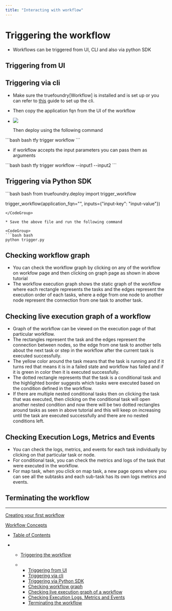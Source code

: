 ```yaml
---
title: "Interacting with workflow"
---
```


# Triggering the workflow

* Workflows can be triggered from UI, CLI and also via python SDK

## Triggering from UI

## Triggering via cli

* Make sure the truefoundry\[Workflow] is installed and is set up or you can refer to [this](https://docs.truefoundry.com/docs/setup) guide to set up the cli.

* Then copy the application fqn from the UI of the workflow

* ![](/images/docs/94139916b440e1dad24ac4b7be5c9e62e106f2067a2d330d5776c52abcba0c0b-image.png)

  Then deploy using the following command

<CodeGroup>
  ```bash bash
  tfy trigger workflow <application-fqn>
  ```
</CodeGroup>

* if workflow accepts the input parameters you can pass them as arguments

<CodeGroup>
  ```bash bash
  tfy trigger workflow <application-fqn> --input1 <input1> --input2 <input2>
  ```
</CodeGroup>

## Triggering via Python SDK

<CodeGroup>
  ```bash bash
  from truefoundry.deploy import trigger_workflow

  trigger_workflow(application_fqn="<application-fqn>", inputs={"input-key": "input-value"})
  ```
</CodeGroup>

* Save the above file and run the following command

<CodeGroup>
  ```bash bash
  python trigger.py
  ```
</CodeGroup>

## Checking workflow graph

* You can check the workflow graph by clicking on any of the workflow on workfow page and then clicking on graph page as shown in above tutorial
* The workflow execution graph shows the static graph of the workflow where each rectangle represents the tasks and the edges represent the execution order of each tasks, where a edge from one node to another node represent the connection from one task to another task.

## Checking live execution graph of a workflow

* Graph of the workflow can be viewed on the execution page of that particular workflow.
* The rectangles represent the task and the edges represent the connection between nodes, so the edge from one task to another tells about the next task or step in the workflow after the current task is executed successfully.
* The yellow color around the task means that the task is running and if it turns red that means it is in a failed state and workflow has failed and if it is green in color then it is executed successfully.
* The dotted rectangle represents that the task is a conditional task and the highlighted border suggests which tasks were executed based on the condition defined in the workflow.
* If there are multiple nested conditional tasks then on clicking the task that was executed, then clicking on the conditional task will open another nested condition and now there will be two dotted rectangles around tasks as seen in above tutorial and this will keep on increasing until the task are executed successfully and there are no nested conditions left.

## Checking Execution Logs, Metrics and Events

* You can check the logs, metrics, and events for each task individually by clicking on that particular task or node.
* For conditional task, you can check the metrics and logs of the task that were executed in the workflow.
* For map task, when you click on map task, a new page opens where you can see all the subtasks and each sub-task has its own logs metrics and events.

## Terminating the workflow

***

[Creating your first workflow](/docs/creating-your-first-workflow)

[Workflow Concepts](/docs/workflow-concepts)

* [Table of Contents](#)

* * [Triggering the workflow](#triggering-the-workflow)

  * * [Triggering from UI](#triggering-from-ui)
    * [Triggering via cli](#triggering-via-cli)
    * [Triggering via Python SDK](#triggering-via-python-sdk)
    * [Checking workflow graph](#checking-workflow-graph)
    * [Checking live execution graph of a workflow](#checking-live-execution-graph-of-a-workflow)
    * [Checking Execution Logs, Metrics and Events](#checking-execution-logs-metrics-and-events)
    * [Terminating the workflow](#terminating-the-workflow)
